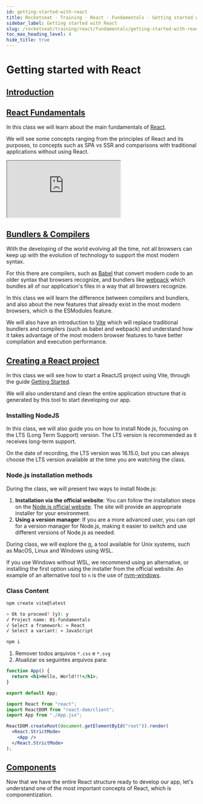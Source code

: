 ```yaml
---
id: getting-started-with-react
title: Rocketseat · Training · React · Fundamentals · Getting started with React
sidebar_label: Getting started with React
slug: /rocketseat/training/react/fundamentals/getting-started-with-react
toc_max_heading_level: 4
hide_title: true
---
```



# Getting started with React

## [Introduction](https://app.rocketseat.com.br/classroom/chapter-i-6/group/iniciando-com-react/lesson/ignition-sequence-start-react-js)

## [React Fundamentals](https://app.rocketseat.com.br/classroom/chapter-i-6/group/iniciando-com-react/lesson/fundamentos-do-react-js)

In this class we will learn about the main fundamentals of [React](https://react.dev/).

We will see some concepts ranging from the principles of React and its purposes, to concepts such as SPA vs SSR and comparisons with traditional applications without using React.

<iframe src="https://whimsical.com/embed/6PRNrCJw4M4nThWiWzyPC6" allowfullscreen></iframe>

## [Bundlers & Compilers](https://app.rocketseat.com.br/classroom/chapter-i-6/group/iniciando-com-react/lesson/bundlers-and-compilers)


With the developing of the world evolving all the time, not all browsers can keep up with the evolution of technology to support the most modern syntax.

For this there are compilers, such as [Babel](https://babeljs.io/) that convert modern code to an older syntax that browsers recognize, and bundlers like [webpack](https://webpack.js.org/) which bundles all of our application's files in a way that all browsers recognize.

In this class we will learn the difference between compilers and bundlers, and also about the new features that already exist in the most modern browsers, which is the ESModules feature.

We will also have an introduction to [Vite](https://vitejs.dev/) which will replace traditional bundlers and compilers (such as babel and webpack) and understand how it takes advantage of the most modern browser features to have better compilation and execution performance.

## [Creating a React project](https://app.rocketseat.com.br/classroom/chapter-i-6/group/iniciando-com-react/lesson/criando-um-projeto-react)

In this class we will see how to start a ReactJS project using Vite, through the guide [Getting Started](https://vitejs.dev/guide/).

We will also understand and clean the entire application structure that is generated by this tool to start developing our app.

### Installing NodeJS

In this class, we will also guide you on how to install Node.js, focusing on the LTS (Long Term Support) version. The LTS version is recommended as it receives long-term support.

On the date of recording, the LTS version was 16.15.0, but you can always choose the LTS version available at the time you are watching the class.

### Node.js installation methods

During the class, we will present two ways to install Node.js:

1. **Installation via the official website**: You can follow the installation steps on the [Node.js official website](https://nodejs.org/en). The site will provide an appropriate installer for your environment.
2. **Using a version manager**: If you are a more advanced user, you can opt for a version manager for Node.js, making it easier to switch and use different versions of Node.js as needed.

During class, we will explore the [n](https://github.com/tj/n), a tool available for Unix systems, such as MacOS, Linux and Windows using WSL.

If you use Windows without WSL, we recommend using an alternative, or installing the first option using the installer from the official website. An example of an alternative tool to `n` is the use of [nvm-windows](https://github.com/coreybutler/nvm-windows).

### Class Content

```bash
npm create vite@latest
```

```bash
> Ok to proceed? (y): y
√ Project name: 01-fundamentals
√ Select a framework: » React
√ Select a variant: » JavaScript
```

```bash
npm i
```

1. Remover todos arquivos `*.css` e `*.svg`
2. Atualizar os seguintes arquivos para:

```jsx title="src/App.jsx"
function App() {
  return <h1>Hello, World!!!</h1>;
}

export default App;
```

```jsx title="src/main.jsx"
import React from "react";
import ReactDOM from "react-dom/client";
import App from "./App.jsx";

ReactDOM.createRoot(document.getElementById("root")).render(
  <React.StrictMode>
    <App />
  </React.StrictMode>
);
```

## [Components](https://app.rocketseat.com.br/classroom/chapter-i-6/group/iniciando-com-react/lesson/componentes-1)

Now that we have the entire React structure ready to develop our app, let's understand one of the most important concepts of React, which is componentization.
